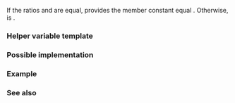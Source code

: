 {{cpp/title|ratio_equal}}
{{cpp/numeric/ratio/navbar}}
{{ddcl|header=ratio|since=c++11|1=
template&lt; class R1, class R2 &gt;
struct ratio_equal : std::integral_constant&lt;bool, /* see below */&gt; { };
}}

If the ratios {{tt|R1}} and {{tt|R2}} are equal, provides the member constant {{c|value}} equal {{c|true}}. Otherwise, {{c|value}} is {{c|false}}.

===Helper variable template===
{{ddcl|since=c++17|1=
template&lt; class R1, class R2 &gt;
constexpr bool ratio_equal_v = ratio_equal&lt;R1, R2&gt;::value;
}}

{{cpp/types/integral_constant/inherit|{{c|1=R1::num == R2::num &amp;&amp; R1::den == R2::den}}}}

===Possible implementation===
{{eq fun
|1=
template&lt; class R1, class R2 &gt;
struct ratio_equal : public std::integral_constant &lt;
                                 bool,
                                 R1::num == R2::num &amp;&amp; R1::den == R2::den
                            &gt; {};
}}

===Example===
{{example
|code=
#include &lt;iostream&gt;
#include &lt;ratio&gt;
 
int main()
{
    constexpr bool equ = std::ratio_equal_v&lt;std::ratio&lt;2,3&gt;,
                                            std::ratio&lt;6,9&gt;&gt;;
    static_assert(equ);
    std::cout &lt;&lt; "2/3 " &lt;&lt; (equ ? "==" : "!=") &lt;&lt; " 6/9\n";
}
|output=
2/3 == 6/9
}}

===See also===
{{dsc begin}}
{{dsc inc|cpp/numeric/ratio/dsc ratio_not_equal}}
{{dsc end}}

{{langlinks|de|es|fr|it|ja|pt|ru|zh}}